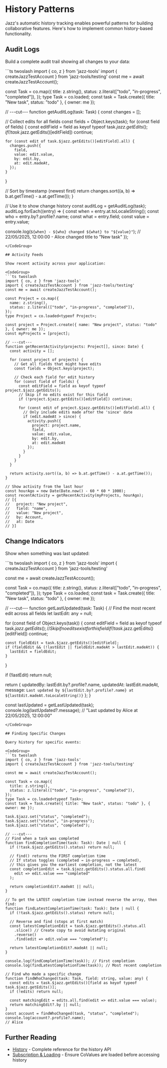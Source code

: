 
# History Patterns

Jazz's automatic history tracking enables powerful patterns for building collaborative features. Here's how to implement common history-based functionality.

## Audit Logs

Build a complete audit trail showing all changes to your data:

<CodeGroup>
```ts twoslash
import { co, z } from 'jazz-tools'
import { createJazzTestAccount } from 'jazz-tools/testing'
const me = await createJazzTestAccount();

const Task = co.map({
  title: z.string(),
  status: z.literal(["todo", "in-progress", "completed"]),
});
type Task = co.loaded<typeof Task>;
const task = Task.create({ title: "New task", status: "todo" }, { owner: me });

// ---cut---
function getAuditLog(task: Task) {
  const changes = [];

  // Collect edits for all fields
  const fields = Object.keys(task);
  for (const field of fields) {
    const editField = field as keyof typeof task.$jazz.getEdits();
    if (!task.$jazz.getEdits()[editField]) continue;

    for (const edit of task.$jazz.getEdits()[editField].all) {
      changes.push({
        field,
        value: edit.value,
        by: edit.by,
        at: edit.madeAt,
      });
    }
  }

  // Sort by timestamp (newest first)
  return changes.sort((a, b) => b.at.getTime() - a.at.getTime());
}

// Use it to show change history
const auditLog = getAuditLog(task);
auditLog.forEach((entry) => {
  const when = entry.at.toLocaleString();
  const who = entry.by?.profile?.name;
  const what = entry.field;
  const value = entry.value;

  console.log(`${when} - ${who} changed ${what} to "${value}"`);
  // 22/05/2025, 12:00:00 - Alice changed title to "New task"
});
```
</CodeGroup>

## Activity Feeds

Show recent activity across your application:

<CodeGroup>
```ts twoslash
import { co, z } from 'jazz-tools'
import { createJazzTestAccount } from 'jazz-tools/testing'
const me = await createJazzTestAccount();

const Project = co.map({
  name: z.string(),
  status: z.literal(["todo", "in-progress", "completed"]),
});
type Project = co.loaded<typeof Project>;

const project = Project.create({ name: "New project", status: "todo" }, { owner: me });
const myProjects = [project];

// ---cut---
function getRecentActivity(projects: Project[], since: Date) {
  const activity = [];

  for (const project of projects) {
    // Get all fields that might have edits
    const fields = Object.keys(project);
    
    // Check each field for edit history
    for (const field of fields) {
      const editField = field as keyof typeof project.$jazz.getEdits();
      // Skip if no edits exist for this field
      if (!project.$jazz.getEdits()[editField]) continue;

      for (const edit of project.$jazz.getEdits()[editField].all) {
        // Only include edits made after the 'since' date
        if (edit.madeAt > since) {
          activity.push({
            project: project.name,
            field,
            value: edit.value,
            by: edit.by,
            at: edit.madeAt
          });
        }
      }
    }
  }

  return activity.sort((a, b) => b.at.getTime() - a.at.getTime());
}

// Show activity from the last hour
const hourAgo = new Date(Date.now() - 60 * 60 * 1000);
const recentActivity = getRecentActivity(myProjects, hourAgo);
// [{
//   project: "New project",
//   field: "name",
//   value: "New project", 
//   by: Account,
//   at: Date
// }]
```
</CodeGroup>

## Change Indicators

Show when something was last updated:

<CodeGroup>
```ts twoslash
import { co, z } from 'jazz-tools'
import { createJazzTestAccount } from 'jazz-tools/testing'

const me = await createJazzTestAccount();

const Task = co.map({
  title: z.string(),
  status: z.literal(["todo", "in-progress", "completed"]),
});
type Task = co.loaded<typeof Task>;
const task = Task.create({ title: "New task", status: "todo" }, { owner: me });

// ---cut---
function getLastUpdated(task: Task) {
  // Find the most recent edit across all fields
  let lastEdit: any = null;
  
  for (const field of Object.keys(task)) {
    const editField = field as keyof typeof task.$jazz.getEdits();
    // Skip if no edits exist for this field
    if (!task.$jazz.getEdits()[editField]) continue;

    const fieldEdit = task.$jazz.getEdits()[editField];
    if (fieldEdit && (!lastEdit || fieldEdit.madeAt > lastEdit.madeAt)) {
      lastEdit = fieldEdit;
    }
  }

  if (!lastEdit) return null;

  return {
    updatedBy: lastEdit.by?.profile?.name,
    updatedAt: lastEdit.madeAt,
    message: `Last updated by ${lastEdit.by?.profile?.name} at ${lastEdit.madeAt.toLocaleString()}`
  };
}

const lastUpdated = getLastUpdated(task);
console.log(lastUpdated?.message);
// "Last updated by Alice at 22/05/2025, 12:00:00"
```
</CodeGroup>

## Finding Specific Changes

Query history for specific events:

<CodeGroup>
```ts twoslash
import { co, z } from 'jazz-tools'
import { createJazzTestAccount } from 'jazz-tools/testing'

const me = await createJazzTestAccount();

const Task = co.map({
  title: z.string(),
  status: z.literal(["todo", "in-progress", "completed"]),
});
type Task = co.loaded<typeof Task>;
const task = Task.create({ title: "New task", status: "todo" }, { owner: me });

task.$jazz.set("status", "completed");
task.$jazz.set("status", "in-progress");
task.$jazz.set("status", "completed");

// ---cut---
// Find when a task was completed
function findCompletionTime(task: Task): Date | null {
  if (!task.$jazz.getEdits().status) return null;
  
  // find() returns the FIRST completion time
  // If status toggles (completed → in-progress → completed), 
  // this gives you the earliest completion, not the latest
  const completionEdit = task.$jazz.getEdits().status.all.find(
    edit => edit.value === "completed"
  );
  
  return completionEdit?.madeAt || null;
}

// To get the LATEST completion time instead reverse the array, then find:
function findLatestCompletionTime(task: Task): Date | null {
  if (!task.$jazz.getEdits().status) return null;
  
  // Reverse and find (stops at first match)
  const latestCompletionEdit = task.$jazz.getEdits().status.all
    .slice() // Create copy to avoid mutating original
    .reverse()
    .find(edit => edit.value === "completed");
  
  return latestCompletionEdit?.madeAt || null;
}

console.log(findCompletionTime(task)); // First completion
console.log(findLatestCompletionTime(task)); // Most recent completion

// Find who made a specific change
function findWhoChanged(task: Task, field: string, value: any) {
  const edits = task.$jazz.getEdits()[field as keyof typeof task.$jazz.getEdits()];
  if (!edits) return null;
  
  const matchingEdit = edits.all.find(edit => edit.value === value);
  return matchingEdit?.by || null;
}
const account = findWhoChanged(task, "status", "completed");
console.log(account?.profile?.name);
// Alice
```
</CodeGroup>

## Further Reading

- [History](/docs/using-covalues/history) - Complete reference for the history API
- [Subscription & Loading](/docs/using-covalues/subscription-and-loading) - Ensure CoValues are loaded before accessing history
